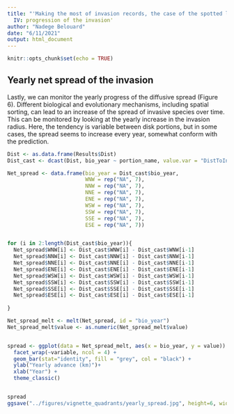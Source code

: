 ```yaml
---
title: "'Making the most of invasion records, the case of the spotted lanternfly, part"
  IV: progression of the invasion'
author: "Nadege Belouard"
date: "6/11/2021"
output: html_document
---
```


```r
knitr::opts_chunk$set(echo = TRUE)
```

## Yearly net spread of the invasion

Lastly, we can monitor the yearly progress of the diffusive spread (Figure 6). Different biological and evolutionary mechanisms, including spatial sorting, can lead to an increase of the spread of invasive species over time. This can be monitored by looking at the yearly increase in the invasion radius. Here, the tendency is variable between disk portions, but in some cases, the spread seems to increase every year, somewhat conform with the prediction.

```r

Dist <- as.data.frame(Results$Dist)
Dist_cast <- dcast(Dist, bio_year ~ portion_name, value.var = "DistToIntro")

Net_spread <- data.frame(bio_year = Dist_cast$bio_year,
                         WNW = rep("NA", 7),
                         NNW = rep("NA", 7),
                         NNE = rep("NA", 7),
                         ENE = rep("NA", 7),
                         WSW = rep("NA", 7),
                         SSW = rep("NA", 7),
                         SSE = rep("NA", 7),
                         ESE = rep("NA", 7))


for (i in 2:length(Dist_cast$bio_year)){
  Net_spread$WNW[i] <- Dist_cast$WNW[i] - Dist_cast$WNW[i-1]
  Net_spread$NNW[i] <- Dist_cast$NNW[i] - Dist_cast$NNW[i-1]
  Net_spread$NNE[i] <- Dist_cast$NNE[i] - Dist_cast$NNE[i-1]
  Net_spread$ENE[i] <- Dist_cast$ENE[i] - Dist_cast$ENE[i-1]
  Net_spread$WSW[i] <- Dist_cast$WSW[i] - Dist_cast$WSW[i-1]
  Net_spread$SSW[i] <- Dist_cast$SSW[i] - Dist_cast$SSW[i-1]
  Net_spread$SSE[i] <- Dist_cast$SSE[i] - Dist_cast$SSE[i-1]
  Net_spread$ESE[i] <- Dist_cast$ESE[i] - Dist_cast$ESE[i-1]
  
}

Net_spread_melt <- melt(Net_spread, id = "bio_year")
Net_spread_melt$value <- as.numeric(Net_spread_melt$value)


spread <- ggplot(data = Net_spread_melt, aes(x = bio_year, y = value)) +
  facet_wrap(~variable, ncol = 4) +
  geom_bar(stat="identity", fill = "grey", col = "black") +
  ylab("Yearly advance (km)")+
  xlab("Year") +
  theme_classic()


spread
ggsave("../figures/vignette_quadrants/yearly_spread.jpg", height=6, width=8)

```